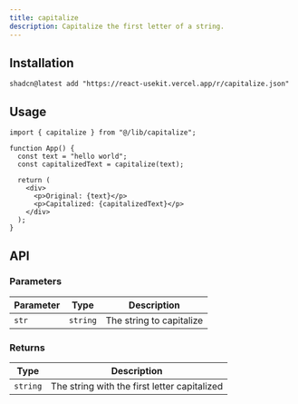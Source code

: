 ```yaml
---
title: capitalize
description: Capitalize the first letter of a string.
---
```



## Installation

```package-install
shadcn@latest add "https://react-usekit.vercel.app/r/capitalize.json"
```

## Usage

```tsx
import { capitalize } from "@/lib/capitalize";

function App() {
  const text = "hello world";
  const capitalizedText = capitalize(text);

  return (
    <div>
      <p>Original: {text}</p>
      <p>Capitalized: {capitalizedText}</p>
    </div>
  );
}
```

## API

### Parameters

| Parameter | Type     | Description              |
| --------- | -------- | ------------------------ |
| `str`     | `string` | The string to capitalize |

### Returns

| Type     | Description                                  |
| -------- | -------------------------------------------- |
| `string` | The string with the first letter capitalized |
